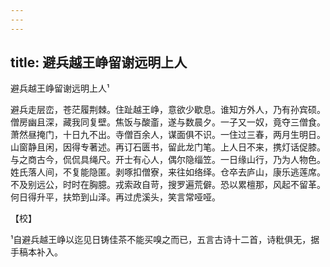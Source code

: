 ```yaml
---
---
---
```

title: 避兵越王峥留谢远明上人
---



避兵越王峥留谢远明上人¹





避兵走层峦，苍茫履荆棘。住趾越王峥，意欲少歇息。谁知方外人，乃有孙宾硕。僧房幽且深，藏我同复壁。焦饭与酸齑，遂与数晨夕。一子又一奴，竟夺三僧食。萧然昼掩门，十日九不出。寺僧百余人，谋面俱不识。一住过三春，两月生明日。山窗静且闲，因得专著述。再订石匮书，留此龙门笔。上人日不来，携灯话促膝。与之商古今，侃侃具绳尺。开士有心人，偶尔隐缁笠。一日缘山行，乃为人物色。姓氏落人间，不复能隐匿。剥啄扣僧寮，来往如络绎。仓卒去庐山，康乐逃莲席。不及别远公，时时在胸臆。戎索政自苛，搜罗遍荒僻。恐以累檀那，风起不留革。何日得升平，扶笻到山泽。再过虎溪头，笑言常哑哑。

【校】

¹自避兵越王峥以迄见日铸佳茶不能买嗅之而已，五言古诗十二首，诗粃俱无，据手稿本补入。